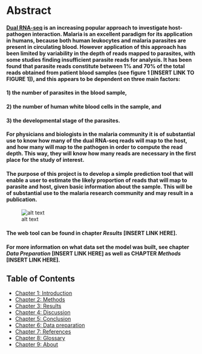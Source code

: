 # Abstract

#### [Dual RNA-seq](http://journals.plos.org/plospathogens/article?id=10.1371/journal.ppat.1006033 "Why dual RNA-Seq data?") is an increasing popular approach to investigate host-pathogen interaction. Malaria is an excellent paradigm for its application in humans, because both human leukocytes and malaria parasites are present in circulating blood. However application of this approach has been limited by variability in the depth of reads mapped to parasites, with some studies finding insufficient parasite reads for analysis. It has been found that parasite reads constitute between 1% and 70% of the total reads obtained from patient blood samples (see figure 1 [INSERT LINK TO FIGURE 1]), and this appears to be dependent on three main factors: 
#### 1) the number of parasites in the blood sample, 
#### 2) the number of human white blood cells in the sample, and 
#### 3) the developmental stage of the parasites. 
#### For physicians and biologists in the malaria community it is of substantial use to know how many of the dual RNA-seq reads will map to the host, and how many will map to the pathogen in order to compute the read depth. This way, they will know how many reads are necessary in the first place for the study of interest. 
#### The purpose of this project is to develop a __simple prediction tool__ that will enable a user to __estimate the likely proportion of reads__ that will map to parasite and host, given basic information about the sample. This will be of substantial use to the __malaria__ research community and may result in a publication.


![alt text][density]



<!--
<img src="https://github.com/burfel/malaria-prediction/blob/master/shinyapp2/img/pathogen-read-density.png"
     alt="Markdown Monster icon"
     style="float: left; margin-right: 10px;" />
-->

#### The web tool can be found in chapter _Results_ [INSERT LINK HERE]. 
#### For more information on what data set the model was built, see chapter _Data Preparation_ [INSERT LINK HERE] as well as CHAPTER _Methods_ [INSERT LINK HERE].


## Table of Contents
  * [Chapter 1: Introduction](#chapter-1)
  * [Chapter 2: Methods](#chapter-2)
  * [Chapter 3: Results](#chapter-3) 
  * [Chapter 4: Discussion](#chapter-4) 
  * [Chapter 5: Conclusion](#chapter-5) 
  * [Chapter 6: Data preparation](#chapter-6) 
  * [Chapter 7: References](#chapter-7) 
  * [Chapter 8: Glossary](#chapter-8) 
  * [Chapter 9: About](#chapter-9) 

[density]: ../img/pathogen_read_density.png "Density plot visualising the variation of reads that map to the pathogen"

<!---
<div>
###A title using myStyle.css {.bigbaseline}
</div>

# Big chapter 1
## chapter A
## chapter B
# Big chapter 2
## chapter A

--->
